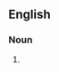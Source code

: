 ==English==

===Noun===
{{head|en|noun plural form|head=[[birthday]] [[boy]]s}}

# {{plural of|birthday boy|lang=en}}